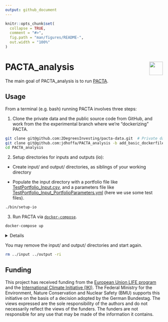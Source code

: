 ```yaml
---
output: github_document
---
```


<!-- README.md is generated from README.Rmd. Please edit that file -->

```r
knitr::opts_chunk$set(
  collapse = TRUE,
  comment = "#>",
  fig.path = "man/figures/README-",
  out.width = "100%"
)
```

# PACTA_analysis <a href='https://github.com/2DegreesInvesting/PACTA_analysis'><img src='https://imgur.com/A5ASZPE.png' align='right' height='43' /></a>

<!-- badges: start -->
<!-- badges: end -->

The main goal of PACTA_analysis is to run
[PACTA](https://2degrees-investing.org/resource/pacta/).

## Usage

From a terminal (e.g. bash) running PACTA involves three steps:

1. Clone the private data and the public source code from GitHub, and work from the
the experimental branch where we're "dockerizing" PACTA.
  
```bash
git clone git@github.com:2DegreesInvesting/pacta-data.git  # Private data!
git clone git@github.com:jdhoffa/PACTA_analysis -b add_basic_dockerfile
cd PACTA_analysis
```

2. Setup  directories for inputs and outputs (io):

* Create input/ and output/ directories, as siblings of your working directory

* Populate the input directory with a portfolio file like
[TestPortfolio_Input.csv](https://github.com/jdhoffa/PACTA_analysis/blob/add_basic_dockerfile/working_dir/20_Raw_Inputs/TestPortfolio_Input.csv),
and a parameters file like
[TestPortfolio_Input_PortfolioParameters.yml](https://github.com/jdhoffa/PACTA_analysis/blob/add_basic_dockerfile/working_dir/20_Raw_Inputs/TestPortfolio_Input.csv)
(here we use some test files).

```bash
./bin/setup-io
```

3. Run PACTA via [`docker-compose`](https://docs.docker.com/compose/install/).

```bash
docker-compose up
```

<details>

You may interact with the PACTA container with:

```bash
docker-compose run app bash
```

These are the files used to create the Docker image and run the container:

```r
cat Dockerfile
```

```r
cat docker-compose.yml
```

```r
cat docker-compose.override.yml
```

</details>

You may remove the input/ and output/ directories and start again.

```bash
rm ../input ../output -ri
```

## Funding

This project has received funding from the [European Union LIFE
program](https://wayback.archive-it.org/12090/20210412123959/https://ec.europa.eu/easme/en/) and the [International Climate
Initiative
(IKI)](https://www.international-climate-initiative.com/en/details/project/measuring-paris-agreement-alignment-and-financial-risk-in-financial-markets-18_I_351-2982).
The Federal Ministry for the Environment, Nature Conservation and Nuclear Safety
(BMU) supports this initiative on the basis of a decision adopted by the German
Bundestag. The views expressed are the sole responsibility of the authors and do
not necessarily reflect the views of the funders. The funders are not
responsible for any use that may be made of the information it contains.
